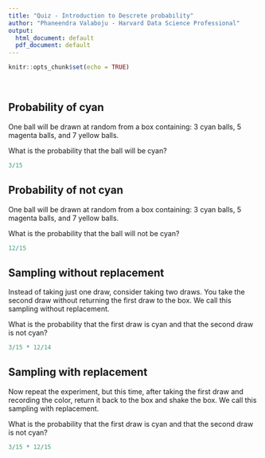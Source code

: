 ```yaml
---
title: "Quiz - Introduction to Descrete probability"
author: "Phaneendra Valaboju - Harvard Data Science Professional"
output:
  html_document: default
  pdf_document: default
---
```


```r
knitr::opts_chunk$set(echo = TRUE)
```

<br/>

## **Probability of cyan**
One ball will be drawn at random from a box containing: 3 cyan balls, 5 magenta balls, and 7 yellow balls.

What is the probability that the ball will be cyan?

```r
3/15
```  
 
## **Probability of not cyan**
One ball will be drawn at random from a box containing: 3 cyan balls, 5 magenta balls, and 7 yellow balls.

What is the probability that the ball will not be cyan?

```r
12/15
``` 
 
## **Sampling without replacement**
Instead of taking just one draw, consider taking two draws. You take the second draw without returning the first draw to the box. We call this sampling without replacement.

What is the probability that the first draw is cyan and that the second draw is not cyan?

```r
3/15 * 12/14
```

## **Sampling with replacement**
Now repeat the experiment, but this time, after taking the first draw and recording the color, return it back to the box and shake the box. We call this sampling with replacement.

What is the probability that the first draw is cyan and that the second draw is not cyan?

```r
3/15 * 12/15
```

